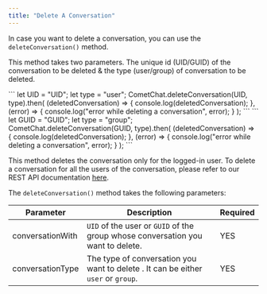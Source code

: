 ```yaml
---
title: "Delete A Conversation"
---
```




In case you want to delete a conversation, you can use the `deleteConversation()` method.

This method takes two parameters. The unique id (UID/GUID) of the conversation to be deleted & the type (user/group) of conversation to be deleted.

<Tabs>
<Tab title="Delete User Conversation">
```
let UID = "UID";
let type = "user";
CometChat.deleteConversation(UID, type).then(
  (deletedConversation) => {
    console.log(deletedConversation);
  },
  (error) => {
    console.log("error while deleting a conversation", error);
  }
);
```

</Tab>

<Tab title="Delete Group Conversation">
```
let GUID = "GUID";
let type = "group";
CometChat.deleteConversation(GUID, type).then(
  (deletedConversation) => {
    console.log(deletedConversation);
  },
  (error) => {
    console.log("error while deleting a conversation", error);
  }
);
```

</Tab>

</Tabs>

This method deletes the conversation only for the logged-in user. To delete a conversation for all the users of the conversation, please refer to our REST API documentation [here](https://api-explorer.cometchat.com/reference/deletes-conversation).

The `deleteConversation()` method takes the following parameters:

| Parameter        | Description                                                                       | Required |
| ---------------- | --------------------------------------------------------------------------------- | -------- |
| conversationWith | `UID` of the user or `GUID` of the group whose conversation you want to delete.   | YES      |
| conversationType | The type of conversation you want to delete . It can be either `user` or `group`. | YES      |
